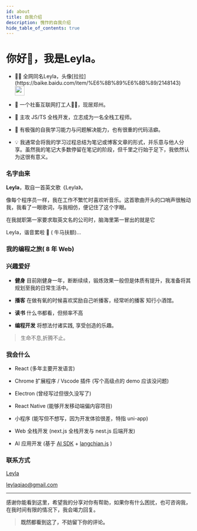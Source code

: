 ```yaml
---
id: about
title: 自我介绍
description: 愧怍的自我介绍
hide_table_of_contents: true
---
```




# 你好👋，我是Leyla。
- <p className="inline-flex gap-1">👨‍💻 全网同名Leyla，头像[拉拉](https://baike.baidu.com/item/%E6%8B%89%E6%8B%89/2148143) <img src="https://leyla.top/img/logo.svg" width="26" heigth="26" className="rounded-full" /></p>

- 🧑 一个社畜互联网打工人🐂🐴，现居郑州。

- 🐛 主攻 JS/TS 全栈开发，立志成为一名全栈工程师。

- 🤯 有极强的⾃我学习能⼒与问题解决能⼒，也有很重的代码洁癖。

- 💡 我通常会将我的学习过程总结为笔记或博客文章的形式，并乐意与他人分享。虽然我的笔记大多数停留在笔记的阶段，但千里之行始于足下，我依然认为这很有意义。

### 名字由来

**Leyla**，取自一首英文歌《Leyla》。

像每个程序员一样，我在工作不繁忙时喜欢听音乐。这首歌曲开头的口哨声很触动我，我看了一眼歌词，与我相仿，便记住了这个字眼。

在我就职第一家要求取英文名的公司时，脑海里第一冒出的就是它

Leyla，谐音累啦 🤡 ( 牛马扶额)...

### 我的编程之旅( 8 年 Web)


### 兴趣爱好

- **健身** 目前刚健身一年，断断续续，锻炼效果一般但是体质有提升，我准备将其规划至我的日常生活中。

- **播客** 在做有氧的时候喜欢奖励自己听播客，经常听的播客 知行小酒馆。

- **读书** 什么书都看，但频率不高

- **编程开发** 将想法付诸实践, 享受创造的乐趣。

> 生命不息,折腾不止。


### 我会什么

- React (多年主要开发语言)

- Chrome 扩展程序 / Vscode 插件 (写个高级点的 demo 应该没问题)

- Electron (曾经写过但很久没写了)

- React Native (能够开发移动端偏内容项目)

- 小程序 (能写但不想写，因为开发体验很差，特指 uni-app)

- Web 全栈开发 (next.js 全栈开发与 nest.js 后端开发)

- AI 应用开发 (基于 [AI SDK](https://sdk.vercel.ai/) + [langchian.js](https://js.langchain.com) )

### 联系方式

<p style={{ display: 'flex', 'align-items': 'center', gap: '0.5rem' }}>
  <Icon icon="ri:github-line" width="20" heigth="20" />
  <a href={social.github.href} target="_blank">Leyla</a>
</p>

<p style={{ display: 'flex', 'align-items': 'center', gap: '0.5rem' }}>
  <Icon icon="ri:mail-open-line" width="20" heigth="20" />
  <a href={social.email.href} target="_blank">leylaqiao@gmail.com</a>
</p>



---

感谢你能看到这里，希望我的分享对你有帮助，如果你有什么困扰，也可咨询我，在我时间有限的情况下，我会竭力回复。

> **既然都看到这了，不妨留下你的评论。**

<Comment />
